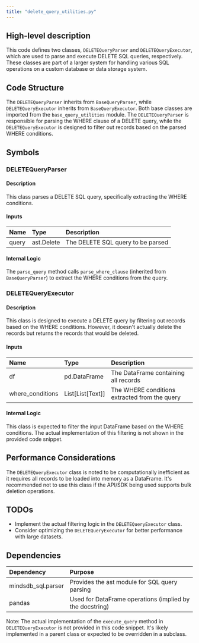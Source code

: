 ```yaml
---
title: "delete_query_utilities.py"
---
```


## High-level description
This code defines two classes, `DELETEQueryParser` and `DELETEQueryExecutor`, which are used to parse and execute DELETE SQL queries, respectively. These classes are part of a larger system for handling various SQL operations on a custom database or data storage system.

## Code Structure
The `DELETEQueryParser` inherits from `BaseQueryParser`, while `DELETEQueryExecutor` inherits from `BaseQueryExecutor`. Both base classes are imported from the `base_query_utilities` module. The `DELETEQueryParser` is responsible for parsing the WHERE clause of a DELETE query, while the `DELETEQueryExecutor` is designed to filter out records based on the parsed WHERE conditions.

## Symbols

### DELETEQueryParser
#### Description
This class parses a DELETE SQL query, specifically extracting the WHERE conditions.

#### Inputs
| Name | Type | Description |
|:-----|:-----|:------------|
| query | ast.Delete | The DELETE SQL query to be parsed |

#### Internal Logic
The `parse_query` method calls `parse_where_clause` (inherited from `BaseQueryParser`) to extract the WHERE conditions from the query.

### DELETEQueryExecutor
#### Description
This class is designed to execute a DELETE query by filtering out records based on the WHERE conditions. However, it doesn't actually delete the records but returns the records that would be deleted.

#### Inputs
| Name | Type | Description |
|:-----|:-----|:------------|
| df | pd.DataFrame | The DataFrame containing all records |
| where_conditions | List[List[Text]] | The WHERE conditions extracted from the query |

#### Internal Logic
This class is expected to filter the input DataFrame based on the WHERE conditions. The actual implementation of this filtering is not shown in the provided code snippet.

## Performance Considerations
The `DELETEQueryExecutor` class is noted to be computationally inefficient as it requires all records to be loaded into memory as a DataFrame. It's recommended not to use this class if the API/SDK being used supports bulk deletion operations.

## TODOs
- Implement the actual filtering logic in the `DELETEQueryExecutor` class.
- Consider optimizing the `DELETEQueryExecutor` for better performance with large datasets.

## Dependencies
| Dependency | Purpose |
|:-----------|:--------|
| mindsdb_sql.parser | Provides the ast module for SQL query parsing |
| pandas | Used for DataFrame operations (implied by the docstring) |

Note: The actual implementation of the `execute_query` method in `DELETEQueryExecutor` is not provided in this code snippet. It's likely implemented in a parent class or expected to be overridden in a subclass.